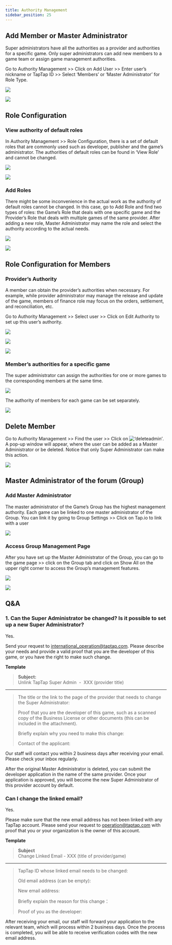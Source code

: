 ```yaml
---
title: Authority Management
sidebar_position: 25
---
```



## Add Member or Master Administrator

Super administrators have all the authorities as a provider and authorities for a specific game. Only super administrators can add new members to a game team or assign game management authorities.

Go to <Blue>Authority Management</Blue> >> Click on <Blue>Add User</Blue> >> Enter user’s nickname or TapTap ID >> Select ‘Members’ or ‘Master Administrator’ for Role Type.

![ ](/img/Administrator-Settings-1.png)

![ ](/img/Administrator-Settings-2.png)

## Role Configuration

### View authority of default roles

In <Blue>Authority Management</Blue> >> <Blue> Role Configuration</Blue>, there is a set of default roles that are commonly used such as developer, publisher and the game’s administrator. The authorities of default roles can be found in ‘View Role’ and cannot be changed.

![ ](/img/Administrator-Settings-3.png)

![ ](/img/Administrator-Settings-4.png)

### Add Roles

There might be some inconvenience in the actual work as the authority of default roles cannot be changed. In this case, go to <Blue>Add Role</Blue> and find two types of roles: the <Blue>Game’s Role</Blue> that deals with one specific game and the <Blue>Provider’s Role</Blue> that deals with multiple games of the same provider. After adding a new role, Master Administrator may name the role and select the authority according to the actual needs.

![ ](/img/Administrator-Settings-5.png)

![ ](/img/Administrator-Settings-6.png)

## Role Configuration for Members

### Provider’s Authority

A member can obtain the provider’s authorities when necessary. For example, while provider administrator may manage the release and update of the game, members of finance role may focus on the orders, settlement, and reconciliation, etc.

Go to <Blue>Authority Management</Blue> >> Select user >> Click on <Blue>Edit Authority</Blue> to set up this user’s authority.

![ ](/img/Administrator-Settings-7.png)

![ ](/img/Administrator-Settings-8.png)

![ ](/img/Administrator-Settings-9.png)

### Member’s authorities for a specific game

The super administrator can assign the authorities for one or more games to the corresponding members at the same time.

![ ](/img/Administrator-Settings-10.png)

The authority of members for each game can be set separately.

![ ](/img/Administrator-Settings-11.png)

## Delete Member

Go to <Blue>Authority Management</Blue> >> Find the user >> Click on ![‘deleteadmin’](https://img.tapimg.com/market/images/2e5c836549d866d6d44036d158095cbb.png). A pop-up window will appear, where the user can be added as a Master Administrator or be deleted. Notice that only Super Administrator can make this action.

![ ](/img/Administrator-Settings-12.png)

## Master Administrator of the forum (Group)

### Add Master Administrator

The master administrator of the Game’s Group has the highest management authority. Each game can be linked to one master administrator of the Group. You can link it by going to <Blue>Group Settings</Blue> >> Click on Tap.io to link with a user

![ ](/img/Administrator-Settings-13.png)

### Access Group Management Page

After you have set up the Master Administrator of the Group, you can go to <Blue>the game page</Blue> >> click on the Group tab and click on <Blue>Show All</Blue> on the upper right corner to access the Group’s management features.

![ ](/img/Administrator-Settings-14.png)

![ ](/img/Administrator-Settings-15.png)

## Q&A

### 1. Can the Super Administrator be changed? Is it possible to set up a new Super Administrator?

Yes.

Send your request to [international_operation@taptap.com](mailto:international_operation@taptap.com). Please describe your needs and provide a valid proof that you are the developer of this game, or you have the right to make such change.

**Template**

> **Subject:**  
> Unlink TapTap Super Admin  -  XXX (provider title)

---

> The title or the link to the page of the provider that needs to change the Super Administrator:
>
> Proof that you are the developer of this game, such as a scanned copy of the Business License or other documents (this can be included in the attachment).
>
> Briefly explain why you need to make this change:
>
> Contact of the applicant:

Our staff will contact you within 2 business days after receiving your email. Please check your inbox regularly.

After the original Master Administrator is deleted, you can submit the developer application in the name of the same provider. Once your application is approved, you will become the new Super Administrator of this provider account by default.

### Can I change the linked email?

Yes.

Please make sure that the new email address has not been linked with any TapTap account. Please send your request to operation@taptap.com with proof that you or your organization is the owner of this account.

**Template**

> **Subject**  
> Change Linked Email - XXX (title of provider/game)

---

> TapTap ID whose linked email needs to be changed:
>
> Old email address <Gray>(can be empty)</Gray>:
>
> New email address:
>
> Briefly explain the reason for this change<Gray></Gray>：
>
> Proof of you as the developer:

After receiving your email, our staff will forward your application to the relevant team, which will process within 2 business days. Once the process is completed, you will be able to receive verification codes with the new email address.
